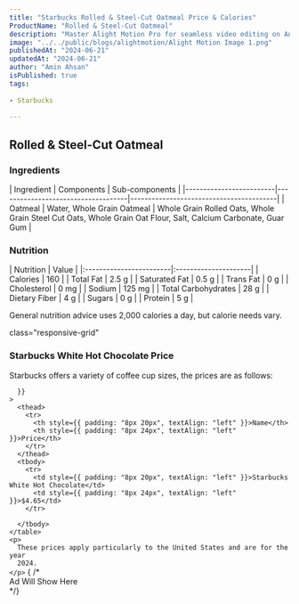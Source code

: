 ```yaml
---
title: "Starbucks Rolled & Steel-Cut Oatmeal Price & Calories"
ProductName: "Rolled & Steel-Cut Oatmeal" 
description: "Master Alight Motion Pro for seamless video editing on Android, iOS, and Tablets with our ultimate guide, unlocking advanced features and elevating your skills in 2024!"
image: "../../public/blogs/alightmotion/Alight Motion Image 1.png"
publishedAt: "2024-06-21"
updatedAt: "2024-06-21"
author: "Amin Ahsan"
isPublished: true
tags:
 
- Starbucks
      
---
```


## Rolled & Steel-Cut Oatmeal
 

### Ingredients
<div style={{ overflowX: "scroll", fontSize: "12px" }}>
| Ingredient              | Components                         | Sub-components                          |
|-------------------------|------------------------------------|-----------------------------------------|
| Oatmeal                 | Water, Whole Grain Oatmeal         | Whole Grain Rolled Oats, Whole Grain Steel Cut Oats, Whole Grain Oat Flour, Salt, Calcium Carbonate, Guar Gum         |
</div>

### Nutrition
<div style={{ overflowX: 'scroll', width:'330px', fontSize: "15px"  }}>
    | Nutrition               | Value                |  
    |:------------------------|:---------------------|
    | Calories                | 160                  |
    | Total Fat               | 2.5 g                  |
    | Saturated Fat           | 0.5 g                |
    | Trans Fat               | 0 g                  |
    | Cholesterol             | 0 mg               |
    | Sodium                  | 125 mg               |
    | Total Carbohydrates     | 28 g                 |
    | Dietary Fiber           | 4 g                  |
    | Sugars                  | 0 g                  |
    | Protein                 | 5 g                 |
</div>

General nutrition advice uses 2,000 calories a day, but calorie needs vary.


<div
  style={{
    backgroundColor: "#cee3de",
    borderLeft: "3px solid #0c7556",
   padding: "20px",
    paddingTop: "13px", // Add padding to the top
        display: "grid",
        height: "fit-content",
      }} 
      
  class="responsive-grid"

>
  <div>
    <h3 style={{marginTop:'-5px'}}>Starbucks White Hot Chocolate Price</h3>
    <p>
      Starbucks offers a variety of coffee cup sizes, the prices are as follows:
    </p>
    <table
      style={{
        backgroundColor: "white",
        width: "100%",
        padding: "50px",
        borderCollapse: "collapse",
            borderRadius: "13px",
        
      }}
    >
      <thead>
        <tr>
          <th style={{ padding: "8px 20px", textAlign: "left" }}>Name</th>
          <th style={{ padding: "8px 24px", textAlign: "left" }}>Price</th>
        </tr>
      </thead>
      <tbody>
        <tr>
          <td style={{ padding: "8px 20px", textAlign: "left" }}>Starbucks White Hot Chocolate</td>
          <td style={{ padding: "8px 24px", textAlign: "left" }}>$4.65</td>
        </tr>
    
      </tbody>
    </table>
    <p>
      These prices apply particularly to the United States and are for the year
      2024.
    </p>
  </div>
  {  /* <div>Ad Will Show Here</div> */}
  <div></div>
</div>
